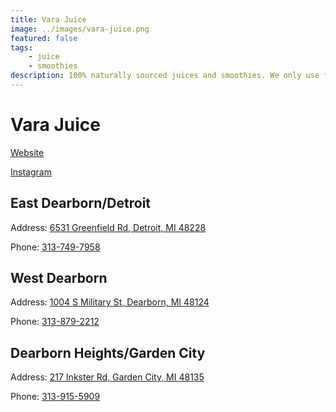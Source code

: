 ```yaml
---
title: Vara Juice
image: ../images/vara-juice.png
featured: false
tags:
    - juice
    - smoothies
description: 100% naturally sourced juices and smoothies. We only use fresh ingredients without any artificial powders or shortcutes.
---
```


# Vara Juice

[Website](https://www.varajuice.com)

[Instagram](https://www.instagram.com/varajuice)

## East Dearborn/Detroit

Address: [6531 Greenfield Rd, Detroit, MI 48228](https://maps.app.goo.gl/GKhEZWxpuBzKNZ5a8)

Phone: [313-749-7958](tel:313-749-7958)

## West Dearborn

Address: [1004 S Military St, Dearborn, MI 48124](https://maps.app.goo.gl/gZcn5URxzwEozfkt7)

Phone: [313-879-2212](tel:313-879-2212)

## Dearborn Heights/Garden City

Address: [217 Inkster Rd, Garden City, MI 48135](https://maps.app.goo.gl/8aGMaqo8w9d8tw9G9)

Phone: [313-915-5909](tel:313-915-5909)
